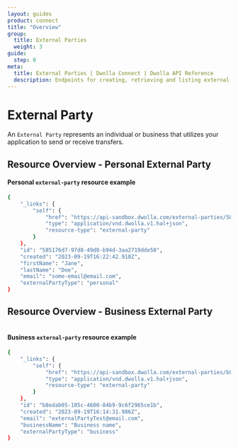 ```yaml
---
layout: guides
product: connect
title: "Overview"
group:
  title: External Parties
  weight: 3
guide:
  step: 0
meta:
  title: External Parties | Dwolla Connect | Dwolla API Reference
  description: Endpoints for creating, retrieving and listing external parties, and creating and listing funding sources for external parties.
---
```



# External Party

An `External Party` represents an individual or business that utilizes your application to send or receive transfers.

## Resource Overview - Personal External Party

<Table table={PersonalExternalParty} />

#### Personal `external-party` resource example

```bash
{
    "_links": {
        "self": {
            "href": "https://api-sandbox.dwolla.com/external-parties/585176d7-97d8-49d0-b94d-3aa2719dde58",
            "type": "application/vnd.dwolla.v1.hal+json",
            "resource-type": "external-party"
        }
    },
    "id": "585176d7-97d8-49d0-b94d-3aa2719dde58",
    "created": "2023-09-19T16:22:42.910Z",
    "firstName": "Jane",
    "lastName": "Doe",
    "email": "some-email@email.com",
    "externalPartyType": "personal"
}
```

## Resource Overview - Business External Party

<Table table={BusinessExternalParty} />

#### Business `external-party` resource example

```bash
{
    "_links": {
        "self": {
            "href": "https://api-sandbox.dwolla.com/external-parties/b8edab05-105c-4600-84b9-9c6f2965ce1b",
            "type": "application/vnd.dwolla.v1.hal+json",
            "resource-type": "external-party"
        }
    },
    "id": "b8edab05-105c-4600-84b9-9c6f2965ce1b",
    "created": "2023-09-19T16:14:31.986Z",
    "email": "externalPartyTest@email.com",
    "businessName": "Business name",
    "externalPartyType": "business"
}
```
